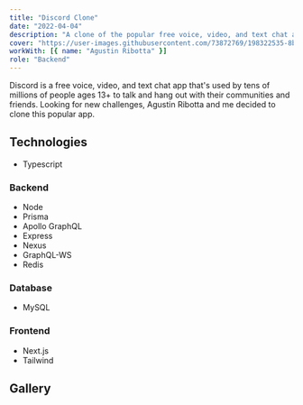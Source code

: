 ```yaml
---
title: "Discord Clone"
date: "2022-04-04"
description: "A clone of the popular free voice, video, and text chat application, Discord, made with Prisma, GraphQL and Next.js."
cover: "https://user-images.githubusercontent.com/73872769/198322535-8b37491e-d266-474d-8a24-070ee07329fd.png"
workWith: [{ name: "Agustin Ribotta" }]
role: "Backend"
---
```


Discord is a free voice, video, and text chat app that's used by tens of millions of people ages 13+ to talk and hang out with their communities and friends. Looking for new challenges, Agustin Ribotta and me decided to clone this popular app.

## Technologies

- Typescript

### Backend

- Node
- Prisma
- Apollo GraphQL
- Express
- Nexus
- GraphQL-WS
- Redis

### Database

- MySQL

### Frontend

- Next.js
- Tailwind

## Gallery

<GalleryImage
  alt="landing page"
  image="https://user-images.githubusercontent.com/73872769/162990058-310ad207-e936-4230-88a5-53e2902b6ad5.png"
  caption="The landing page"
/>

<GalleryImage
  alt="login"
  image="https://user-images.githubusercontent.com/73872769/162990089-3ae063c7-ee93-4208-840b-6aa1c2aa0789.png"
  caption="Login"
/>

<GalleryImage
  alt="user's friend list"
  image="https://user-images.githubusercontent.com/73872769/162990125-4dfb5fb0-9cd1-4d8a-85f6-772cde227e1f.png"
  caption="User's friend list"
/>

<GalleryImage
  alt="server"
  image="https://user-images.githubusercontent.com/73872769/162990166-91af95eb-4373-41e7-83fb-adace85105f3.png"
  caption="A server"
/>